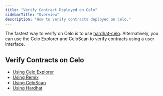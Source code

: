 ```yaml
---
title: "Verify Contract Deployed on Celo"
sidebarTitle: "Overview"
description: "How to verify contracts deployed on Celo."
---
```


The fastest way to verify on Celo is to use [hardhat-celo](/developer/verify/hardhat). Alternatively, you can use the Celo Explorer and CeloScan to verify contracts using a user interface.

## Verify Contracts on Celo[](#verify-contracts-on-celo "Direct link to heading")

- [Using Celo Explorer](/developer/verify/celo-explorer)
- [Using Remix](/developer/verify/remix)
- [Using CeloScan](/developer/verify/celoscan)
- [Using Hardhat](/developer/verify/hardhat)
